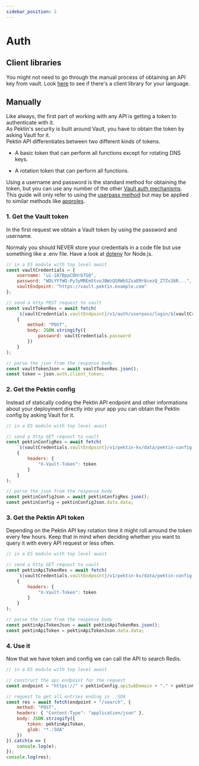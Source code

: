 ```yaml
---
sidebar_position: 2
---
```


# Auth

## Client libraries

You might not need to go through the manual process of obtaining an API key from vault.
Look [here](../client-libraries/intro) to see if there's a client library for your language.

## Manually

Like always, the first part of working with any API is getting a token to authenticate with it. <br/>
As Pektin's security is built around Vault, you have to obtain the token by asking Vault for it.<br/>
Pektin API differentiates between two different kinds of tokens.

-   A basic token that can perform all functions except for rotating DNS keys.

-   A rotation token that can perform all functions.

Using a username and password is the standard method for obtaining the token, but you can use any number of the other [Vault auth mechanisms](https://www.vaultproject.io/docs/auth). This guide will only refer to using the [userpass method](https://www.vaultproject.io/docs/auth/userpass) but may be applied to similar methods like [approles](https://www.vaultproject.io/docs/auth/approle).

### 1. Get the Vault token

In the first request we obtain a Vault token by using the password and username.

Normaly you should NEVER store your credentials in a code file but use something like a .env file. Have a look at [dotenv](https://www.npmjs.com/package/dotenv) for Node.js.

```js
// in a ES module with top level await
const vaultCredentials = {
    username: "ui-2A7BppCDHrbTGQ",
    password: "WDLYYfWQ-Py3yMREm5tvoJBWzQSRWbSZsaEMr8cezQ_Z7Zv26R...",
    vaultEndpoint: "https://vault.pektin.example.com"
};

// send a http POST request to vault
const vaultTokenRes = await fetch(
    `${vaultCredentials.vaultEndpoint}/v1/auth/userpass/login/${vaultCredentials.username}`,
    {
        method: "POST",
        body: JSON.stringify({
            password: vaultCredentials.password
        })
    }
);

// parse the json from the response body
const vaultTokenJson = await vaultTokenRes.json();
const token = json.auth.client_token;
```

### 2. Get the Pektin config

Instead of statically coding the Pektin API endpoint and other informations about your deployment directly into your app you can obtain the Pektin config by asking Vault for it.

```js
// in a ES module with top level await

// send a http GET request to vault
const pektinConfigRes = await fetch(
    `${vaultCredentials.vaultEndpoint}/v1/pektin-kv/data/pektin-config`,
    {
        headers: {
            "X-Vault-Token": token
        }
    }
);

// parse the json from the response body
const pektinConfigJson = await pektinConfigRes.json();
const pektinConfig = pektinConfigJson.data.data;
```

### 3. Get the Pektin API token

Depending on the Pektin API key rotation time it might roll arround the token every few hours.
Keep that in mind when deciding whether you want to query it with every API request or less often.

```js
// in a ES module with top level await

// send a http GET request to vault
const pektinApiTokenRes = await fetch(
    `${vaultCredentials.vaultEndpoint}/v1/pektin-kv/data/pektin-config`,
    {
        headers: {
            "X-Vault-Token": token
        }
    }
);

// parse the json from the response body
const pektinApiTokenJson = await pektinApiTokenRes.json();
const pektinApiToken = pektinApiTokenJson.data.data;
```

### 4. Use it

Now that we have token and config we can call the API to search Redis.

```js
// in a ES module with top level await

// construct the api endpoint for the request
const endpoint = "https://" + pektinConfig.apiSubDomain + "." + pektinConfig.domain;

// request to get all entries ending in .:SOA
const res = await fetch(endpoint + "/search", {
    method: "POST",
    headers: { "Content-Type": "application/json" },
    body: JSON.stringify({
        token: pektinApiToken,
        glob: "*.:SOA"
    })
}).catch(e => {
    console.log(e);
});
console.log(res);
```
